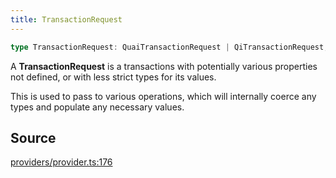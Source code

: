 ```yaml
---
title: TransactionRequest
---
```


```ts
type TransactionRequest: QuaiTransactionRequest | QiTransactionRequest;
```

A **TransactionRequest** is a transactions with potentially various properties not defined, or with less strict types
for its values.

This is used to pass to various operations, which will internally coerce any types and populate any necessary values.

## Source

[providers/provider.ts:176](https://github.com/dominant-strategies/quais-6.js/blob/755bfc2a1f4b5e928682c06a8fa45128a878e1f4/src/providers/provider.ts#L176)
